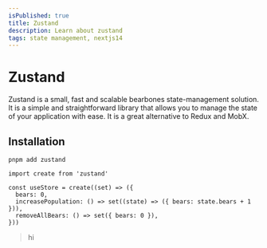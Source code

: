 ```yaml
---
isPublished: true
title: Zustand
description: Learn about zustand
tags: state management, nextjs14
---
```


# Zustand

Zustand is a small, fast and scalable bearbones state-management solution. It is a simple and straightforward library that allows you to manage the state of your application with ease. It is a great alternative to Redux and MobX.


## Installation

```terminal
pnpm add zustand
```


```tsx
import create from 'zustand'

const useStore = create((set) => ({
  bears: 0,
  increasePopulation: () => set((state) => ({ bears: state.bears + 1 })),
  removeAllBears: () => set({ bears: 0 }),
}))

```

> hi


